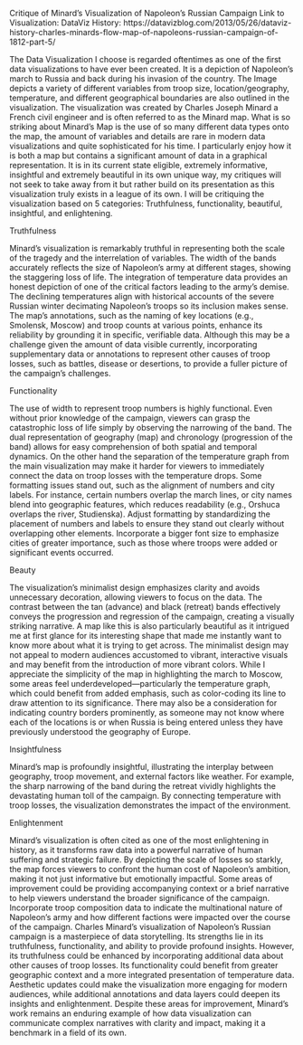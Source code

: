 Critique of Minard’s Visualization of Napoleon’s Russian Campaign
Link to Visualization: DataViz History: https://datavizblog.com/2013/05/26/dataviz-history-charles-minards-flow-map-of-napoleons-russian-campaign-of-1812-part-5/

The Data Visualization I choose is regarded oftentimes as one of the first data visualizations to have ever been created. It is a depiction of Napoleon's march to Russia and back during his invasion of the country. The Image depicts a variety of different variables from troop size, location/geography, temperature, and different geographical boundaries are also outlined in the visualization. The visualization was created by Charles Joseph Minard a French civil engineer and is often referred to as the Minard map. What is so striking about Minard's Map is the use of so many different data types onto the map, the amount of variables and details are rare in modern data visualizations and quite sophisticated for his time. I particularly enjoy how it is both a map but contains a significant amount of data in a graphical representation. It is in its current state eligible, extremely informative, insightful and extremely beautiful in its own unique way, my critiques will not seek to take away from it but rather build on its presentation as this visualization truly exists in a league of its own. I will be critiquing the visualization based on 5 categories: Truthfulness, functionality, beautiful, insightful, and enlightening. 

Truthfulness

Minard’s visualization is remarkably truthful in representing both the scale of the tragedy and the interrelation of variables. The width of the bands accurately reflects the size of Napoleon’s army at different stages, showing the staggering loss of life. The integration of temperature data provides an honest depiction of one of the critical factors leading to the army’s demise. The declining temperatures align with historical accounts of the severe Russian winter decimating Napoleon’s troops so its inclusion makes sense. The map’s annotations, such as the naming of key locations (e.g., Smolensk, Moscow) and troop counts at various points, enhance its reliability by grounding it in specific, verifiable data. Although this may be a challenge given the amount of data visible currently, incorporating supplementary data or annotations to represent other causes of troop losses, such as battles, disease or desertions, to provide a fuller picture of the campaign’s challenges. 

Functionality

The use of width to represent troop numbers is highly functional. Even without prior knowledge of the campaign, viewers can grasp the catastrophic loss of life simply by observing the narrowing of the band. The dual representation of geography (map) and chronology (progression of the band) allows for easy comprehension of both spatial and temporal dynamics. On the other hand the separation of the temperature graph from the main visualization may make it harder for viewers to immediately connect the data on troop losses with the temperature drops. Some formatting issues stand out, such as the alignment of numbers and city labels. For instance, certain numbers overlap the march lines, or city names blend into geographic features, which reduces readability (e.g., Orshuca overlaps the river, Studienska). Adjust formatting by standardizing the placement of numbers and labels to ensure they stand out clearly without overlapping other elements. Incorporate a bigger font size to emphasize cities of greater importance, such as those where troops were added or significant events occurred.

Beauty

The visualization’s minimalist design emphasizes clarity and avoids unnecessary decoration, allowing viewers to focus on the data. The contrast between the tan (advance) and black (retreat) bands effectively conveys the progression and regression of the campaign, creating a visually striking narrative. A map like this is also particularly beautiful as it intrigued me at first glance for its interesting shape that made me instantly want to know more about what it is trying to get across. The minimalist design may not appeal to modern audiences accustomed to vibrant, interactive visuals and may benefit from the introduction of more vibrant colors.
 While I appreciate the simplicity of the map in highlighting the march to Moscow, some areas feel underdeveloped—particularly the temperature graph, which could benefit from added emphasis, such as color-coding its line to draw attention to its significance. There may also be a consideration for indicating country borders prominently, as someone may not know where each of the locations is or when Russia is being entered unless they have previously understood the geography of Europe.

Insightfulness

Minard’s map is profoundly insightful, illustrating the interplay between geography, troop movement, and external factors like weather. For example, the sharp narrowing of the band during the retreat vividly highlights the devastating human toll of the campaign. By connecting temperature with troop losses, the visualization demonstrates the impact of the environment.

Enlightenment

Minard’s visualization is often cited as one of the most enlightening in history, as it transforms raw data into a powerful narrative of human suffering and strategic failure. By depicting the scale of losses so starkly, the map forces viewers to confront the human cost of Napoleon’s ambition, making it not just informative but emotionally impactful. Some areas of improvement could be providing accompanying context or a brief narrative to help viewers understand the broader significance of the campaign. Incorporate troop composition data to indicate the multinational nature of Napoleon’s army and how different factions were impacted over the course of the campaign.
Charles Minard’s visualization of Napoleon’s Russian campaign is a masterpiece of data storytelling. Its strengths lie in its truthfulness, functionality, and ability to provide profound insights. However, its truthfulness could be enhanced by incorporating additional data about other causes of troop losses. Its functionality could benefit from greater geographic context and a more integrated presentation of temperature data. Aesthetic updates could make the visualization more engaging for modern audiences, while additional annotations and data layers could deepen its insights and enlightenment. Despite these areas for improvement, Minard’s work remains an enduring example of how data visualization can communicate complex narratives with clarity and impact, making it a benchmark in a field of its own.



